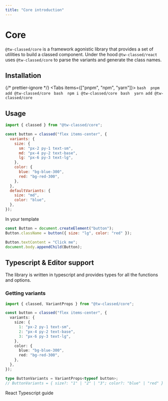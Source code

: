 ```yaml
---
title: "Core introduction"
---
```



# Core

`@tw-classed/core` is a framework agonistic library that provides a set of utilities to build a classed component.
Under the hood `@tw-classed/react` uses `@tw-classed/core` to parse the variants and generate the class names.

## Installation

{/* prettier-ignore */}
<Tabs items={["pnpm", "npm", "yarn"]}>
  <Tab>
    ```bash 
    pnpm add @tw-classed/core
    ```
  </Tab>
  <Tab>
    ```bash 
    npm i @tw-classed/core
    ```
  </Tab>
  <Tab>
    ```bash 
    yarn add @tw-classed/core
    ```
  </Tab>
</Tabs>

## Usage

```js
import { classed } from "@tw-classed/core";

const button = classed("flex items-center", {
  variants: {
    size: {
      sm: "px-2 py-1 text-sm",
      md: "px-4 py-2 text-base",
      lg: "px-6 py-3 text-lg",
    },
    color: {
      blue: "bg-blue-300",
      red: "bg-red-300",
    },
  },
  defaultVariants: {
    size: "md",
    color: "blue",
  },
});
```

In your template

```js
const Button = document.createElement("button");
Button.className = button({ size: "lg", color: "red" });

Button.textContent = "Click me";
document.body.appendChild(Button);
```

## Typescript & Editor support

The library is written in typescript and provides types for all the functions and options.

### Getting variants

```ts
import { classed, VariantProps } from "@tw-classed/core";

const button = classed("flex items-center", {
  variants: {
    size: {
      1: "px-2 py-1 text-sm",
      2: "px-4 py-2 text-base",
      3: "px-6 py-3 text-lg",
    },
    color: {
      blue: "bg-blue-300",
      red: "bg-red-300",
    },
  },
});

type ButtonVariants = VariantProps<typeof button>;
// ButtonVariants = { size?: "1" | "2" | "3"; color?: "blue" | "red" }
```

<Link legacyBehavior href="/docs/typescript">
  <a className="flex w-max rounded-lg font-medium px-2 py-1 text-radix-blue11 blue-cta-int blue-border-int border-2 mt-4">
    React Typescript guide
  </a>
</Link>
